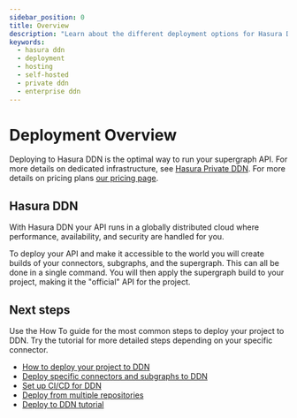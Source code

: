 ```yaml
---
sidebar_position: 0
title: Overview
description: "Learn about the different deployment options for Hasura DDN projects"
keywords:
  - hasura ddn
  - deployment
  - hosting
  - self-hosted
  - private ddn
  - enterprise ddn
---
```


# Deployment Overview

Deploying to Hasura DDN is the optimal way to run your supergraph API. For more details on dedicated infrastructure, see
[Hasura Private DDN](/deployment/private-ddn/index.mdx). For more details on pricing plans
[our pricing page](https://hasura.io/pricing).

## Hasura DDN

With Hasura DDN your API runs in a globally distributed cloud where performance, availability, and security are handled
for you.

To deploy your API and make it accessible to the world you will create builds of your connectors, subgraphs, and the
supergraph. This can all be done in a single command. You will then apply the supergraph build to your project, making
it the "official" API for the project.

## Next steps

Use the How To guide for the most common steps to deploy your project to DDN. Try the tutorial for more detailed steps
depending on your specific connector.

- [How to deploy your project to DDN](/deployment/hasura-ddn/deploy-to-ddn.mdx)
- [Deploy specific connectors and subgraphs to DDN](/deployment/hasura-ddn/incremental-builds.mdx)
- [Set up CI/CD for DDN](/deployment/hasura-ddn/ci-cd.mdx)
- [Deploy from multiple repositories](/deployment/hasura-ddn/multi-repo-deployment.mdx)
- [Deploy to DDN tutorial](/deployment/hasura-ddn/tutorial/index.mdx)
